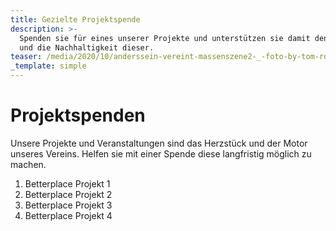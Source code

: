 ```yaml
---
title: Gezielte Projektspende
description: >-
  Spenden sie für eines unserer Projekte und unterstützen sie damit den Aufbau
  und die Nachhaltigkeit dieser.
teaser: /media/2020/10/anderssein-vereint-massenszene2-_-foto-by-tom-roeler.jpg
_template: simple
---
```


# Projektspenden

Unsere Projekte und Veranstaltungen sind das Herzstück und der Motor unseres Vereins. Helfen sie mit einer Spende diese langfristig möglich zu machen. 

1. Betterplace Projekt 1
2. Betterplace Projekt 2
3. Betterplace Projekt 3
4. Betterplace Projekt 4
